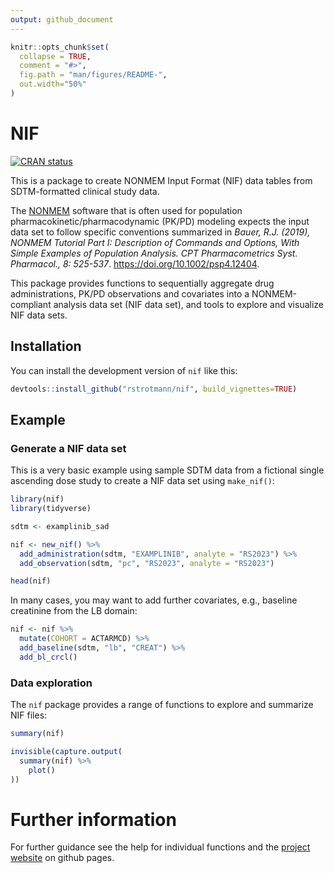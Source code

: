 ```yaml
---
output: github_document
---
```


<!-- README.md is generated from README.Rmd. Please edit that file -->

```r
knitr::opts_chunk$set(
  collapse = TRUE,
  comment = "#>",
  fig.path = "man/figures/README-",
  out.width="50%"
)
```

# NIF

<!-- badges: start -->
[![CRAN status](https://www.r-pkg.org/badges/version/nif)](https://CRAN.R-project.org/package=nif)
<!-- badges: end -->

This is a package to create NONMEM Input Format (NIF) data tables from
SDTM-formatted clinical study data.

The [NONMEM](https://www.iconplc.com/solutions/technologies/nonmem) software
that is often used for population pharmacokinetic/pharmacodynamic (PK/PD)
modeling expects the input data set to follow specific conventions summarized in 
*Bauer, R.J. (2019), NONMEM Tutorial Part I: Description of Commands and
Options, With Simple Examples of Population Analysis. CPT Pharmacometrics Syst.
Pharmacol., 8: 525-537*.
[https://doi.org/10.1002/psp4.12404](https://doi.org/10.1002/psp4.12404).

This package provides functions to sequentially aggregate drug administrations,
PK/PD observations and covariates into a NONMEM-compliant analysis data set
(NIF data set), and tools to explore and visualize NIF data sets.

## Installation

You can install the development version of `nif` like this:

``` r
devtools::install_github("rstrotmann/nif", build_vignettes=TRUE)
```

## Example

### Generate a NIF data set

This is a very basic example using sample SDTM data from a fictional single
ascending dose study to create a NIF data set using `make_nif()`:

```r
library(nif)
library(tidyverse)

sdtm <- examplinib_sad

nif <- new_nif() %>% 
  add_administration(sdtm, "EXAMPLINIB", analyte = "RS2023") %>% 
  add_observation(sdtm, "pc", "RS2023", analyte = "RS2023")

head(nif)
```

In many cases, you may want to add further covariates, e.g., baseline creatinine
from the LB domain:

```r
nif <- nif %>%  
  mutate(COHORT = ACTARMCD) %>% 
  add_baseline(sdtm, "lb", "CREAT") %>% 
  add_bl_crcl()
```

### Data exploration

The `nif` package provides a range of functions to explore and summarize NIF
files:

```r
summary(nif)

invisible(capture.output(
  summary(nif) %>%
    plot()
))
```

# Further information

For further guidance see the help for individual functions and the [project
website](https://rstrotmann.github.io/nif/) on github pages.

